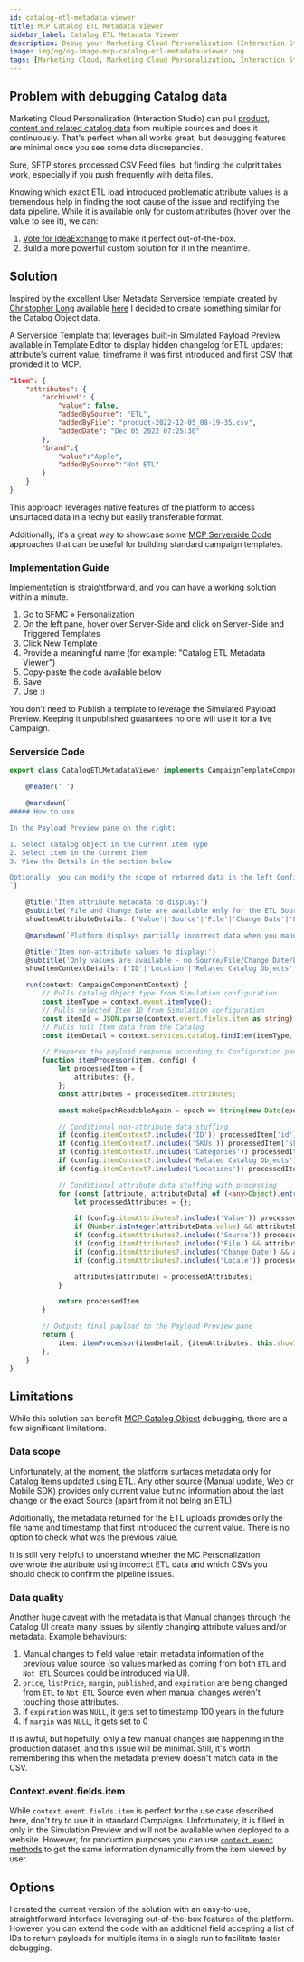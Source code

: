 ```yaml
---
id: catalog-etl-metadata-viewer
title: MCP Catalog ETL Metadata Viewer
sidebar_label: Catalog ETL Metadata Viewer
description: Debug your Marketing Cloud Personalization (Interaction Studio) Catalog Object Item attributes with the power of Serverside Code.
image: img/og/og-image-mcp-catalog-etl-metadata-viewer.png
tags: [Marketing Cloud, Marketing Cloud Personalization, Interaction Studio, TypeScript, Data Management]
---
```



<LeadText content="Debug your Marketing Cloud Personalization (Interaction Studio) Catalog Object Item attributes with the power of Serverside Code." />

## Problem with debugging Catalog data

Marketing Cloud Personalization (Interaction Studio) can pull [product, content and related catalog data](/docs/salesforce/marketing-cloud-personalization/catalog-architecture.mdx) from multiple sources and does it continuously. That's perfect when all works great, but debugging features are minimal once you see some data discrepancies.

Sure, SFTP stores processed CSV Feed files, but finding the culprit takes work, especially if you push frequently with delta files.

Knowing which exact ETL load introduced problematic attribute values is a tremendous help in finding the root cause of the issue and rectifying the data pipeline. While it is available only for custom attributes (hover over the value to see it), we can:

1. [Vote for IdeaExchange](https://ideas.salesforce.com/s/idea/a0B8W00000NWbmJUAT/full-mcp-catalog-metadata-visibility) to make it perfect out-of-the-box.
2. Build a more powerful custom solution for it in the meantime.

## Solution

Inspired by the excellent User Metadata Serverside template created by [Christopher Long](https://www.linkedin.com/in/christopherlong/) available [here](https://github.com/christopher-longSFDC/mcp/wiki/Serverside-Templates) I decided to create something similar for the Catalog Object data.

A Serverside Template that leverages built-in Simulated Payload Preview available in Template Editor to display hidden changelog for ETL updates: attribute's current value, timeframe it was first introduced and first CSV that provided it to MCP.

```json title="Example response"
"item": {
    "attributes": {
        "archived": {
            "value": false,
            "addedBySource": "ETL",
            "addedByFile": "product-2022-12-05_08-19-35.csv",
            "addedDate": "Dec 05 2022 07:25:30"
        },
        "brand":{
            "value":"Apple",
            "addedBySource":"Not ETL"
        }
    }
}
```

This approach leverages native features of the platform to access unsurfaced data in a techy but easily transferable format.

Additionally, it's a great way to showcase some [MCP Serverside Code](/docs/salesforce/marketing-cloud-personalization/serverside-code-basics.mdx) approaches that can be useful for building standard campaign templates.

### Implementation Guide

Implementation is straightforward, and you can have a working solution within a minute.

1. Go to SFMC » Personalization
2. On the left pane, hover over Server-Side and click on Server-Side and Triggered Templates
3. Click New Template
4. Provide a meaningful name (for example: "Catalog ETL Metadata Viewer")
5. Copy-paste the code available below
6. Save
7. Use :)

You don't need to Publish a template to leverage the Simulated Payload Preview. Keeping it unpublished guarantees no one will use it for a live Campaign.

### Serverside Code

```ts
export class CatalogETLMetadataViewer implements CampaignTemplateComponent {

    @header(' ')

    @markdown(`
##### How to use

In the Payload Preview pane on the right:

1. Select catalog object in the Current Item Type
2. Select item in the Current Item
3. View the Details in the section below

Optionally, you can modify the scope of returned data in the left Configuration pane.
`)

    @title('Item attribute metadata to display:')
    @subtitle('File and Change Date are available only for the ETL Source.')
    showItemAttributeDetails: ('Value'|'Source'|'File'|'Change Date'|'Locale')[] = ['Value', 'Source', 'File', 'Change Date'];

    @markdown(`Platform displays partially incorrect data when you manually Save Item in the Catalog, learn more [here](https://mateuszdabrowski.pl/docs/interaction-studio/snippets/mcp-catalog-etl-metadata-viewer/).`)

    @title('Item non-attribute values to display:')
    @subtitle('Only values are available - no Source/File/Change Date/Locale data is exposed by the platform.')
    showItemContextDetails: ('ID'|'Location'|'Related Catalog Objects'|'Categories'|'SKUs')[];

    run(context: CampaignComponentContext) {
        // Pulls Catalog Object type from Simulation configuration
        const itemType = context.event.itemType();
        // Pulls selected Item ID from Simulation configuration
        const itemId = JSON.parse(context.event.fields.item as string)._id.value;
        // Pulls full Item data from the Catalog
        const itemDetail = context.services.catalog.findItem(itemType, itemId);

        // Prepares the payload response according to Configuration pane
        function itemProcessor(item, config) {
            let processedItem = {
                attributes: {},
            };
            const attributes = processedItem.attributes;

            const makeEpochReadableAgain = epoch => String(new Date(epoch)).substring(4, 24);

            // Conditional non-attribute data stuffing
            if (config.itemContext?.includes('ID')) processedItem['id'] = item.id;
            if (config.itemContext?.includes('SKUs')) processedItem['skus'] = item.skus;
            if (config.itemContext?.includes('Categories')) processedItem['categories'] = item.categories;
            if (config.itemContext?.includes('Related Catalog Objects')) processedItem['relatedCatalogObjects'] = item.dimensions;
            if (config.itemContext?.includes('Locations')) processedItem['locations'] = item.locations;

            // Conditional attribute data stuffing with processing
            for (const [attribute, attributeData] of (<any>Object).entries(item.attributes)) {
                let processedAttributes = {};

                if (config.itemAttributes?.includes('Value')) processedAttributes['value'] = attributeData.value;
                if (Number.isInteger(attributeData.value) && attributeData.value > 10e10) processedAttributes['readableValue'] = makeEpochReadableAgain(attributeData.value);
                if (config.itemAttributes?.includes('Source')) processedAttributes['addedBySource'] = attributeData.metadata?.origin || 'Not ETL';
                if (config.itemAttributes?.includes('File') && attributeData.metadata?.origin === 'ETL' ) processedAttributes['addedByFile'] = attributeData.metadata?.provider.substring(16);
                if (config.itemAttributes?.includes('Change Date') && attributeData.metadata?.origin === 'ETL' ) processedAttributes['addedDate'] = makeEpochReadableAgain(attributeData.metadata?.lastUpdated);
                if (config.itemAttributes?.includes('Locale')) processedAttributes['locale'] = attributeData.locale;

                attributes[attribute] = processedAttributes;
            }

            return processedItem
        }

        // Outputs final payload to the Payload Preview pane
        return {
            item: itemProcessor(itemDetail, {itemAttributes: this.showItemAttributeDetails, itemContext: this.showItemContextDetails}),
        };
    }
}
```

## Limitations

While this solution can benefit [MCP Catalog Object](/docs/salesforce/marketing-cloud-personalization/catalog-architecture.mdx) debugging, there are a few significant limitations.

### Data scope

Unfortunately, at the moment, the platform surfaces metadata only for Catalog Items updated using ETL. Any other source (Manual update, Web or Mobile SDK) provides only current value but no information about the last change or the exact Source (apart from it not being an ETL).

Additionally, the metadata returned for the ETL uploads provides only the file name and timestamp that first introduced the current value. There is no option to check what was the previous value.

It is still very helpful to understand whether the MC Personalization overwrote the attribute using incorrect ETL data and which CSVs you should check to confirm the pipeline issues.

### Data quality

Another huge caveat with the metadata is that Manual changes through the Catalog UI create many issues by silently changing attribute values and/or metadata. Example behaviours:

1. Manual changes to field value retain metadata information of the previous value source (so values marked as coming from both `ETL` and `Not ETL` Sources could be introduced via UI).
2. `price`, `listPrice`, `margin`, `published`, and `expiration` are being changed from `ETL` to `Not ETL` Source even when manual changes weren't touching those attributes.
3. if `expiration` was `NULL`, it gets set to timestamp 100 years in the future
4. if `margin` was `NULL`, it gets set to 0

It is awful, but hopefully, only a few manual changes are happening in the production dataset, and this issue will be minimal. Still, it's worth remembering this when the metadata preview doesn't match data in the CSV.

### Context.event.fields.item

While `context.event.fields.item` is perfect for the use case described here, don't try to use it in standard Campaigns. Unfortunately, it is filled in only in the Simulation Preview and will not be available when deployed to a website. However, for production purposes you can use [`context.event` methods](/docs/salesforce/marketing-cloud-personalization/serverside-code-context.mdx#event-methods) to get the same information dynamically from the item viewed by user.

## Options

I created the current version of the solution with an easy-to-use, straightforward interface leveraging out-of-the-box features of the platform. However, you can extend the code with an additional field accepting a list of IDs to return payloads for multiple items in a single run to facilitate faster debugging.